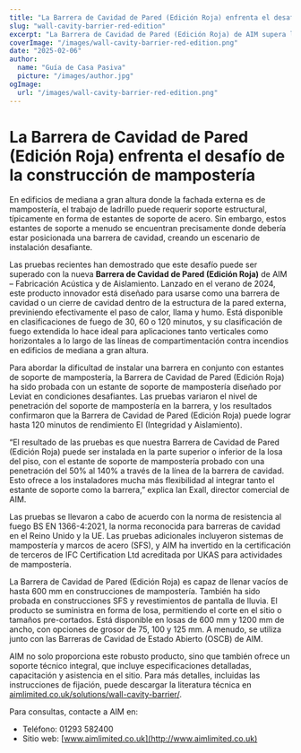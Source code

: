 ```yaml
---
title: "La Barrera de Cavidad de Pared (Edición Roja) enfrenta el desafío de la construcción de mampostería"
slug: "wall-cavity-barrier-red-edition"
excerpt: "La Barrera de Cavidad de Pared (Edición Roja) de AIM supera los desafíos de instalación al integrarse con estantes de soporte de mampostería, asegurando una robusta protección contra incendios."
coverImage: "/images/wall-cavity-barrier-red-edition.png"
date: "2025-02-06"
author:
  name: "Guía de Casa Pasiva"
  picture: "/images/author.jpg"
ogImage:
  url: "/images/wall-cavity-barrier-red-edition.png"
---
```


# La Barrera de Cavidad de Pared (Edición Roja) enfrenta el desafío de la construcción de mampostería

En edificios de mediana a gran altura donde la fachada externa es de mampostería, el trabajo de ladrillo puede requerir soporte estructural, típicamente en forma de estantes de soporte de acero. Sin embargo, estos estantes de soporte a menudo se encuentran precisamente donde debería estar posicionada una barrera de cavidad, creando un escenario de instalación desafiante.

Las pruebas recientes han demostrado que este desafío puede ser superado con la nueva **Barrera de Cavidad de Pared (Edición Roja)** de AIM – Fabricación Acústica y de Aislamiento. Lanzado en el verano de 2024, este producto innovador está diseñado para usarse como una barrera de cavidad o un cierre de cavidad dentro de la estructura de la pared externa, previniendo efectivamente el paso de calor, llama y humo. Está disponible en clasificaciones de fuego de 30, 60 o 120 minutos, y su clasificación de fuego extendida lo hace ideal para aplicaciones tanto verticales como horizontales a lo largo de las líneas de compartimentación contra incendios en edificios de mediana a gran altura.

Para abordar la dificultad de instalar una barrera en conjunto con estantes de soporte de mampostería, la Barrera de Cavidad de Pared (Edición Roja) ha sido probada con un estante de soporte de mampostería diseñado por Leviat en condiciones desafiantes. Las pruebas variaron el nivel de penetración del soporte de mampostería en la barrera, y los resultados confirmaron que la Barrera de Cavidad de Pared (Edición Roja) puede lograr hasta 120 minutos de rendimiento EI (Integridad y Aislamiento).

“El resultado de las pruebas es que nuestra Barrera de Cavidad de Pared (Edición Roja) puede ser instalada en la parte superior o inferior de la losa del piso, con el estante de soporte de mampostería probado con una penetración del 50% al 140% a través de la línea de la barrera de cavidad. Esto ofrece a los instaladores mucha más flexibilidad al integrar tanto el estante de soporte como la barrera,” explica Ian Exall, director comercial de AIM.

Las pruebas se llevaron a cabo de acuerdo con la norma de resistencia al fuego BS EN 1366-4:2021, la norma reconocida para barreras de cavidad en el Reino Unido y la UE. Las pruebas adicionales incluyeron sistemas de mampostería y marcos de acero (SFS), y AIM ha invertido en la certificación de terceros de IFC Certification Ltd acreditada por UKAS para actividades de mampostería.

La Barrera de Cavidad de Pared (Edición Roja) es capaz de llenar vacíos de hasta 600 mm en construcciones de mampostería. También ha sido probada en construcciones SFS y revestimientos de pantalla de lluvia. El producto se suministra en forma de losa, permitiendo el corte en el sitio o tamaños pre-cortados. Está disponible en losas de 600 mm y 1200 mm de ancho, con opciones de grosor de 75, 100 y 125 mm. A menudo, se utiliza junto con las Barreras de Cavidad de Estado Abierto (OSCB) de AIM.

AIM no solo proporciona este robusto producto, sino que también ofrece un soporte técnico integral, que incluye especificaciones detalladas, capacitación y asistencia en el sitio. Para más detalles, incluidas las instrucciones de fijación, puede descargar la literatura técnica en [aimlimited.co.uk/solutions/wall-cavity-barrier/](http://aimlimited.co.uk/solutions/wall-cavity-barrier/).

Para consultas, contacte a AIM en:

- Teléfono: 01293 582400
- Sitio web: [www.aimlimited.co.uk](http://www.aimlimited.co.uk)